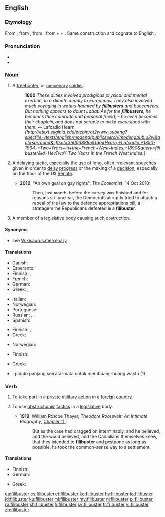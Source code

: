 ==English==
{{wikipedia}}

===Etymology===
From {{etyl|es|en}} {{term|filibustero||[[pirate]]|lang=es}}, from {{etyl|fr|en}} {{term|flibustier|lang=fr}}, from {{etyl|nl|en}} {{term|vrijbuiter||[[freebooter]]|lang=nl}}, from {{term|vrij||[[free]]|lang=nl}} + {{term|buit||[[booty]]|lang=nl}} + {{term|-er||agent|lang=nl}}. Same construction and cognate to English {{term|freebooter|lang=en}}.

===Pronunciation===
* {{IPA|/ˈfɪlɪbʌstə(r)/|lang=en}}
* {{audio|en-us-filibuster.ogg|Audio (US)|lang=en}}

===Noun===
{{en-noun}}

# A [[freebooter]], or [[mercenary]] [[soldier]].
#: '''1890''' ''These duties involved prodigious physical and mental exertion, in a climate deadly to Europeans. They also involved much voyaging in waters haunted by '''filibusters''' and buccaneers. But nothing appears to daunt Labat. As for the '''filibusters''', he becomes their comrade and personal friend; – he even becomes their chaplain, and does not scruple to make excursions with them.'' — Lafcadio Hearn, ''[http://etext.virginia.edu/etcbin/ot2www-pubeng?specfile=/texts/english/modeng/publicsearch/modengpub.o2w&act=surround&offset=350038885&tag=Hearn,+Lafcadio,+1850-1904.:+Two+Years+in+the+French+West+Indies,+1890&query=filibuster&id=HeaTwoY Two Years in the French West Indies.]''
# {{context|US|politics|lang=en}} A delaying tactic, especially the use of long, often [[irrelevant]] [[speech]]es given in order to [[delay]] [[progress]] or the making of a [[decision]], especially on the floor of the US [[senate|Senate]].
#* '''2010''', "An own goal on gay rights", ''The Economist'', 14 Oct 2010:
#*: Then, last month, before the survey was finished and for reasons still unclear, the Democrats abruptly tried to attach a repeal of the law to the defence appropriations bill, a stratagem the Republicans defeated in a '''filibuster'''.
# {{context|US|politics|lang=en}} A member of a legislative body causing such obstruction.

====Synonyms====
* {{sense|mercenary soldier}} see [[Wikisaurus:mercenary]]

====Translations====
{{trans-top|freebooter}}
* Danish: {{t|da|fribytter}}
* Esperanto: {{t|eo|flibustro}}
* Finnish: {{t|fi|palkkasoturi}}, {{t+|fi|rosvo}}
* French: {{t+|fr|flibustier|m}}
* German: {{t+|de|Freibeuter|m}}
* Greek: {{t+|el|κουρσάρος|m}}, {{t+|el|πειρατής|m}}
{{trans-mid}}
* Italian: {{t+|it|filibustiere|m}}
* Norwegian: {{t|no|fribytter|m}}
* Portuguese: {{t|pt|flibusteiro|m}}
* Russian: {{t+|ru|флибустье́р|m}}, {{t+|ru|пира́т|m}}, {{t+|ru|наёмник|m}} {{qualifier|mercenary}}
* Spanish: {{t+|es|filibustero|m}}
{{trans-bottom}}

{{trans-top|long speech given in order to delay progress or the making of a decision}}
* Finnish: {{t+|fi|jarrutus}}, {{t|fi|jarrutuspuhe}}
* Greek: {{t+|el|κωλυσιεργία|f}}
{{trans-mid}}
* Norwegian: {{t|no|filibuster|m}}
{{trans-bottom}}

{{trans-top|A member of a legislative body causing such obstruction}}
* Finnish: {{t|fi|jarruttaja}}
{{trans-mid}}
* Greek: {{t|el|κωλυσιεργός|m|f}}
{{trans-bottom}}

{{checktrans-top}}
* {{ttbc|id}}: pidato panjang semata-mata untuk membuang-buang waktu (1)
{{checktrans-bottom}}

===Verb===
{{en-verb}}

# To take part in a [[private]] [[military]] [[action]] in a [[foreign]] [[country]].
# {{context|US|politics|lang=en}} To use [[obstructionist]] [[tactic]]s in a [[legislative]] body.
#* '''1919''', William Roscoe Thayer, ''Theodore Roosevelt: An Intimate Biography'', [http://etext.virginia.edu/etcbin/ot2www-pubeng?specfile=/texts/english/modeng/publicsearch/modengpub.o2w&act=surround&offset=616952574&tag=Thayer,+William+Roscoe:+Theodore+Roosevelt:+An+Intimate+Biography,+1919&query=filibuster&id=ThaTheo Chapter 11.]:
#*: But as the case had dragged on interminably, and he believed, and the world believed, and the Canadians themselves knew, that they intended to '''filibuster''' and postpone as long as possible, he took the common-sense way to a settlement.

====Translations====
{{trans-top|to use obstructionist tactics in a legislative body}}
* Finnish: {{t+|fi|jarruttaa}}
* German: {{t+|de|filibustern}}
{{trans-mid}}
* Greek: {{t+|el|κωλυσιεργώ}}
{{trans-bottom}}

[[ca:filibuster]]
[[cs:filibuster]]
[[et:filibuster]]
[[ko:filibuster]]
[[hy:filibuster]]
[[io:filibuster]]
[[id:filibuster]]
[[ku:filibuster]]
[[ml:filibuster]]
[[my:filibuster]]
[[nl:filibuster]]
[[pl:filibuster]]
[[ru:filibuster]]
[[sh:filibuster]]
[[fi:filibuster]]
[[sv:filibuster]]
[[tr:filibuster]]
[[vi:filibuster]]
[[zh:filibuster]]